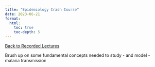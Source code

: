 ```yaml
---
title: "Epidemiology Crash Course"
date: 2023-06-21
format: 
  html: 
    toc: true
    toc-depth: 5
---
```

[[Back to Recorded Lectures](../recorded_lectures.qmd)]{.aside}

Brush up on some fundamental concepts needed to study - and model - malaria transmission